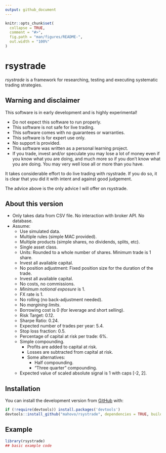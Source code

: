 ```yaml
---
output: github_document
---
```


<!-- README.md is generated from README.Rmd. Please edit that file -->

```r
knitr::opts_chunk$set(
  collapse = TRUE,
  comment = "#>",
  fig.path = "man/figures/README-",
  out.width = "100%"
)
```

# rsystrade

<!-- badges: start -->

<!-- badges: end -->

*rsystrade* is a framework for researching, testing and executing systematic 
trading strategies.

## Warning and disclaimer

This software is in early development and is highly experimental!

-   Do not expect this software to run properly.
-   This software is not safe for live trading. 
-   This software comes with no guarantees or warranties.  
-   This software is for expert use only.  
-   No support is provided.  
-   This software was written as a personal learning project.  
-   If you trade, invest and/or speculate you may lose a lot of money even if 
you know what you are doing, and much more so if you don't know what you are 
doing. You may very well lose all or more than you have.

It takes considerable effort to do live trading with rsystrade. If you do so, it
is clear that you did it with intent and against good judgement.

The advice above is the only advice I will offer on rsystrade.


## About this version

-   Only takes data from CSV file. No interaction with broker API. No database.
-   Assume:
    -   Use simulated data.
    -   Multiple rules (simple MAC provided).
    -   Multiple products (simple shares, no dividends, splits, etc).
    -   Single asset class.
    -   Units: Rounded to a whole number of shares. Minimum trade is 1 share.
    -   Invest all available capital.
    -   No position adjustment: Fixed position size for the duration of the 
        trade.
    -   Invest all available capital.
    -   No costs, no commissions.
    -   *Minimum notional exposure* is 1.
    -   FX rate is 1.
    -   No rolling (no back-adjustment needed).
    -   No *margining limits*.
    -   Borrowing cost is 0 (for leverage and short selling).
    -   Risk Target: 0.12.
    -   Sharpe Ratio: 0.24.
    -   Expected number of trades per year: 5.4.
    -   Stop loss fraction: 0.5.
    -   Percentage of capital at risk per trade: 6%.
    -   Simple compounding.
        -   Profits are added to capital at risk.
        -   Losses are subtracted from capital at risk.
        -   Some alternatives:
            -   Half compounding.
            -   "Three quarter" compounding.
    -   Expected value of scaled absolute signal is 1 with caps [-2, 2].

## Installation

You can install the development version from [GitHub](https://github.com/) with:

```r
if (!require(devtools)) install.packages('devtools') 
devtools::install_github("mahovo/rsystrade", dependencies = TRUE, build_vignettes = TRUE)
```



## Example

``` r
library(rsystrade)
## basic example code
```
